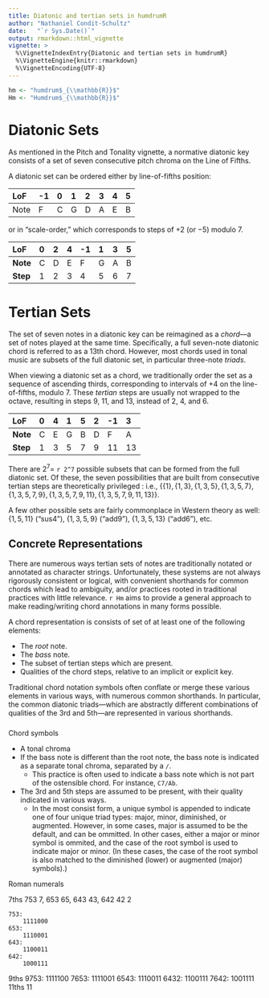 ```yaml
---
title: Diatonic and tertian sets in humdrumR
author: "Nathaniel Condit-Schultz"
date:   "`r Sys.Date()`"
output: rmarkdown::html_vignette
vignette: >
  %\VignetteIndexEntry{Diatonic and tertian sets in humdrumR}
  %\VignetteEngine{knitr::rmarkdown}
  %\VignetteEncoding{UTF-8}
---
```


```r

hm <- "humdrum$_{\\mathbb{R}}$"
Hm <- "Humdrum$_{\\mathbb{R}}$"

```

# Diatonic Sets

As mentioned in the Pitch and Tonality vignette, a normative diatonic key consists of a set of seven consecutive pitch chroma on the Line of Fifths.

A diatonic set can be ordered either by line-of-fifths position: 

**LoF**  -1  0  1  2  3  4  5
-------- --- -- -- -- -- -- --
Note     F   C  G  D  A  E  B

or in "scale-order," which corresponds to steps of $+2$ (or $-5$) modulo 7.

**LoF**   0  2  4  -1  1  3  5
--------- -- -- -- --- -- -- --
**Note**  C  D  E  F   G  A  B
**Step**  1  2  3  4   5  6  7

# Tertian Sets


The set of seven notes in a diatonic key can be reimagined as a *chord*---a set of notes played at the same time.
Specifically, a full seven-note diatonic chord is referred to as a 13th chord.
However, most chords used in tonal music are subsets of the full diatonic set, in particular three-note *triads*.

When viewing a diatonic set as a chord, we traditionally order the set as a sequence of ascending thirds, corresponding to intervals of $+4$ on the line-of-fifths, modulo 7.
These *tertian* steps are usually not wrapped to the octave, resulting in steps 9, 11, and 13, instead of 2, 4, and 6.

**LoF**    0  4  1  5  2  -1  3
---------- -- -- -- -- -- --- ---
**Note**   C  E  G  B  D  F   A
**Step**   1  3  5  7  9  11  13


There are $2^7=$ `r 2^7` possible subsets that can be formed from the full diatonic set.
Of these, the seven possibilities that are built from consecutive tertian steps are theoretically privileged : i.e., $\{\{1\}, \{1,3\}, \{1,3,5\}, \{1,3,5,7\}, \{1,3,5,7,9\}, \{1,3,5,7,9,11\}, \{1,3,5,7,9,11,13\}\}$.

A few other possible sets are fairly commonplace in Western theory as well: $\{1,5, 11\}$ ("sus4"), $\{1,3,5,9\}$ ("add9"), $\{1,3,5,13\}$ ("add6"), etc.


## Concrete Representations

There are numerous ways tertian sets of notes are traditionally notated or annotated as character strings.
Unfortunately, these systems are not always rigorously consistent or logical, with convenient shorthands for common chords which lead to ambiguity, and/or practices rooted in traditional practices with little relevance.
`r Hm` aims to provide a general approach to make reading/writing chord annotations in many forms possible.



A chord representation is consists of set of at least one of the following elements:

+ The *root* note.
+ The *bass* note.
+ The subset of tertian steps which are present.
+ Qualities of the chord steps, relative to an implicit or explicit key.

Traditional chord notation symbols often conflate or merge these various elements in various ways, with numerous common shorthands.
In particular, the common diatonic triads---which are abstractly different combinations of qualities of the 3rd and 5th---are represented in various shorthands.


### 

Chord symbols

+ A tonal chroma
+ If the bass note is different than the root note, the bass note is indicated as a separate tonal chroma, separated by a `/`.
    + This practice is often used to indicate a bass note which is not part of the ostensible chord. For instance, `C7/Ab`.
+ The 3rd and 5th steps are assumed to be present, with their quality indicated in various ways.
    + In the most consist form, a unique symbol is appended to indicate one of four unique triad types: major, minor, diminished, or augmented.
      However, in some cases, major is assumed to be the default, and can be ommitted.
      In other cases, either a major or minor symbol is ommited, and the case of the root symbol is used to indicate major or minor.
      (In these cases, the case of the root symbol is also matched to the diminished (lower) or augmented (major) symbols).)
      


Roman numerals



7ths
	753 7, 653 65, 643 43, 642 42 2

	753:
		1111000
	653:
		1110001
	643:
		1100011
	642:
		1000111
9ths
	9753:
		1111100
	7653:
		1111001
	6543:
		1110011
	6432:
		1100111
	7642:
		1001111
11ths
	11
	


